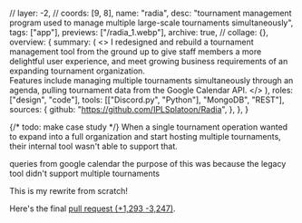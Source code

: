   // layer: -2,
  // coords: [9, 8],
  name: "radia",
  desc: "tournament management program used to manage multiple large-scale tournaments simultaneously",
  tags: ["app"],
  previews: ["/radia_1.webp"],
  archive: true,
  // collage: {},
  overview: {
    summary: (
      <>
        I redesigned and rebuild a tournament management tool from the ground up
        to give staff members a more delightful user experience, and meet
        growing business requirements of an expanding tournament organization.
        <br class="mb-[1.2rem]" />
        Features include managing multiple tournaments simultaneously through an
        agenda, pulling tournament data from the Google Calendar API.
      </>
    ),
    roles: ["design", "code"],
    tools: [["Discord.py", "Python"], "MongoDB", "REST"],
    sources: {
      github: "https://github.com/IPLSplatoon/Radia",
    },
  },
}

{/* todo: make case study */}
When a single tournament operation wanted to expand into a full
organization and start hosting multiple tournaments, their internal tool
wasn't able to support that.

queries from google calendar
the purpose of this was because the legacy tool didn't support multiple tournaments

This is my rewrite from scratch!

Here's the final [pull request <span class="text-slate-600">(<span class="text-green-500">+1,293</span> <span class="text-red-500">-3,247</span>)</span>](https://github.com/IPLSplatoon/Radia/pull/1).
